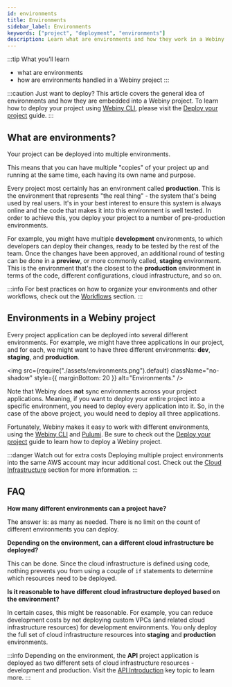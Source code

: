 ```yaml
---
id: environments
title: Environments
sidebar_label: Environments
keywords: ["project", "deployment", "environments"]
description: Learn what are environments and how they work in a Webiny project.
---
```


:::tip What you’ll learn
- what are environments
- how are environments handled in a Webiny project
:::

:::caution Just want to deploy?
This article covers the general idea of environments and how they are embedded into a Webiny project. To learn how to deploy your project using [Webiny CLI](/docs/key-topics/webiny-cli), please visit the [Deploy your project](/docs/how-to-guides/deployment/deploy-your-project) guide.
:::

## What are environments?

Your project can be deployed into multiple environments.

This means that you can have multiple "copies" of your project up and running at the same time, each having its own name and purpose.

Every project most certainly has an environment called **production**. This is the environment that represents "the real thing" - the system that's being used by real users. It's in your best interest to ensure this system is always online and the code that makes it into this environment is well tested. In order to achieve this, you deploy your project to a number of pre-production environments.

For example, you might have multiple **development** environments, to which developers can deploy their changes, ready to be tested by the rest of the team. Once the changes have been approved, an additional round of testing can be done in a **preview**, or more commonly called, **staging** environment. This is the environment that's the closest to the **production** environment in terms of the code, different configurations, cloud infrastructure, and so on.

:::info
For best practices on how to organize your environments and other workflows, check out the [Workflows](/docs/key-topics/ci-cd/workflows/) section.
:::

## Environments in a Webiny project

Every project application can be deployed into several different environments. For example, we might have three applications in our project, and for each, we might want to have three different environments: **dev**, **staging**, and **production**.

<!-- vale off -->

<img
  src={require("./assets/environments.png").default}
  className="no-shadow"
  style={{ marginBottom: 20 }}
  alt="Environments."
/>

<!-- vale on -->

Note that Webiny does **not** sync environments across your project applications. Meaning, if you want to deploy your entire project into a specific environment, you need to deploy every application into it. So, in the case of the above project, you would need to deploy all three applications.

Fortunately, Webiny makes it easy to work with different environments, using the [Webiny CLI](/docs/key-topics/webiny-cli) and [Pulumi](/docs/key-topics/deployment/iac-with-pulumi). Be sure to check out the [Deploy your project](/docs/how-to-guides/deployment/deploy-your-project) guide to learn how to deploy a Webiny project.

:::danger Watch out for extra costs
Deploying multiple project environments into the same AWS account may incur additional cost. Check out the [Cloud Infrastructure](/docs/key-topics/cloud-infrastructure/introduction) section for more information.
:::

## FAQ

**How many different environments can a project have?**

The answer is: as many as needed. There is no limit on the count of different environments you can deploy.

**Depending on the environment, can a different cloud infrastructure be deployed?**

This can be done. Since the cloud infrastructure is defined using code, nothing prevents you from using a couple of `if` statements to determine which resources need to be deployed.

**Is it reasonable to have different cloud infrastructure deployed based on the environment?**

In certain cases, this might be reasonable. For example, you can reduce development costs by not deploying custom VPCs (and related cloud infrastructure resources) for development environments. You only deploy the full set of cloud infrastructure resources into **staging** and **production** environments.

:::info
Depending on the environment, the **API** project application is deployed as two different sets of cloud infrastructure resources - development and production. Visit the [API Introduction](/docs/key-topics/cloud-infrastructure/api/introduction#different-cloud-infrastructure-setups) key topic to learn more.
:::
